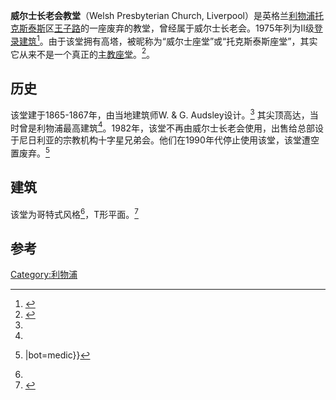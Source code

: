 {{Infobox church | name = 威尔士长老会教堂| image = Welsh Presbyterian church, Princes Road, Liverpool (1).jpg| latd = 53.3938| longd = -2.9638| location = 英格兰[[利物浦|利物浦]]王子路| coordinates = {{coord|53.3938|-2.9638|region:GB_type:landmark|display=title}} | denomination = 威尔士长老会| heritage designation = II级| designated date = 1975年3月14日| architect = W. & G. Audsley| architectural type = [[教堂|教堂]]| style = 哥特式| groundbreaking = 1865| completed date = 1867| spire height = {{convert|200|ft|m|0}}|  }}
'''威尔士长老会教堂'''（Welsh Presbyterian Church, Liverpool）是英格兰[[利物浦|利物浦]][[托克斯泰斯|托克斯泰斯]]区[[王子路_(利物浦)|王子路]]的一座废弃的教堂，曾经属于威尔士长老会。1975年列为II级[[登录建筑|登录建筑]]<ref name=nhl>{{NHLE |num= 1355050|desc= Welsh Presbyterian Church, Liverpool|accessdate= 2013-09-27|mode=cs2|ps=none}}</ref>。由于该堂拥有高塔，被昵称为“威尔士座堂”或“托克斯泰斯座堂”，其实它从来不是一个真正的[[主教座堂|主教座堂]]。<ref name=echo>{{Citation | last = Weston | first = Alan | publication-date = 2013-09-24 | title = Toxteth's Welsh Presbyterian Church may have new lease of life | periodical = Liverpool Echo | url = http://www.liverpoolecho.co.uk/news/liverpool-news/toxteths-welsh-presbyterian-church-new-6086259 | accessdate = 2013-09-27 | archive-date = 2020-09-23 | archive-url = https://web.archive.org/web/20200923034224/https://www.liverpoolecho.co.uk/news/liverpool-news/toxteths-welsh-presbyterian-church-new-6086259 | dead-url = no }}</ref>。

==历史==
该堂建于1865-1867年，由当地建筑师W. & G. Audsley设计。<ref name=nhl/> 其尖顶高达{{convert|200|ft|m|0}}，当时曾是利物浦最高建筑<ref name=echo/>。1982年，该堂不再由威尔士长老会使用，出售给总部设于尼日利亚的宗教机构十字星兄弟会。他们在1990年代停止使用该堂，该堂遭空置废弃。<ref name=conf>{{Citation| last = Neild| first = Larry| publication-date = 2009-11-03| title = Third cathedral hangs onto a £1 prayer| periodical = Liverpool Confidential| publisher = Confidential Publishing| url = http://www.liverpoolconfidential.co.uk/News-and-Comment/Exclusive-Third-cathedral-hangs-onto-a-1-prayer| accessdate = 2013-09-27| deadurl = yes| archiveurl = https://web.archive.org/web/20120511220752/http://www.liverpoolconfidential.co.uk/News-and-Comment/Exclusive-Third-cathedral-hangs-onto-a-1-prayer| archivedate = 2012-05-11}}|bot=medic}}</ref> 

==建筑==
该堂为哥特式风格<ref name=nhl/>，T形平面。<ref>{{Citation | last = Sharples | first = Joseph| last2 = Pollard| first2 = Richard| year = 2004| title = Liverpool| series = Pevsner Architectural Guides| publication-place = New Haven and London|  publisher =Yale University Press|  page = 249|  isbn = 0-300-10258-5}}</ref> 

==参考==
{{Reflist|30em}}
[[Category:利物浦|Category:利物浦]]